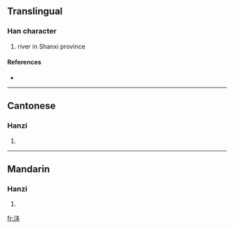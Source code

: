 {{see|灃}}
==Translingual==

===Han character===
{{Han char|rn=85|rad=水|as=04|sn=7|four=|canj=水手十 (EQJ)}}

# river in Shanxi province

====References====
* {{Han ref|kx=0612.121|hdz=31557.070|uh=6CA3|ud=27811}}

----

==Cantonese==

===Hanzi===
{{yue-hanzi|jyut=|y=fung1}}

# {{defn|Cantonese}}

----

==Mandarin==

===Hanzi===
{{cmn-hanzi|tra=灃|pin=[[fēng]] ([[feng1]])|wg=feng<sup>1</sup>}}

# {{defn|Mandarin}}

[[fr:沣]]